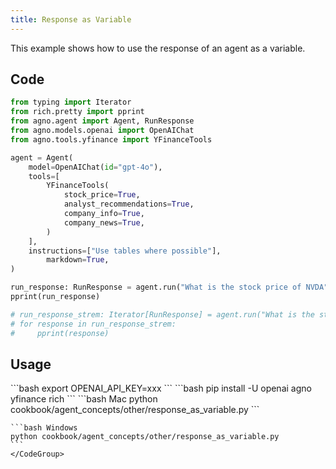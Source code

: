 ```yaml
---
title: Response as Variable
---
```


This example shows how to use the response of an agent as a variable.

## Code

```python cookbook/agent_concepts/other/response_as_variable.py
from typing import Iterator
from rich.pretty import pprint
from agno.agent import Agent, RunResponse
from agno.models.openai import OpenAIChat
from agno.tools.yfinance import YFinanceTools

agent = Agent(
    model=OpenAIChat(id="gpt-4o"),
    tools=[
        YFinanceTools(
            stock_price=True,
            analyst_recommendations=True,
            company_info=True,
            company_news=True,
        )
    ],
    instructions=["Use tables where possible"],
        markdown=True,
)

run_response: RunResponse = agent.run("What is the stock price of NVDA")
pprint(run_response)

# run_response_strem: Iterator[RunResponse] = agent.run("What is the stock price of NVDA", stream=True)
# for response in run_response_strem:
#     pprint(response)
```

## Usage

<Steps>
  <Snippet file="create-venv-step.mdx" />

  <Step title="Set your API key">
    ```bash
    export OPENAI_API_KEY=xxx
    ```
  </Step>

  <Step title="Install libraries">
    ```bash
    pip install -U openai agno yfinance rich
    ```
  </Step>

  <Step title="Run Agent">
    <CodeGroup>
    ```bash Mac
    python cookbook/agent_concepts/other/response_as_variable.py
    ```

    ```bash Windows
    python cookbook/agent_concepts/other/response_as_variable.py
    ```
    </CodeGroup>
  </Step>
</Steps> 
